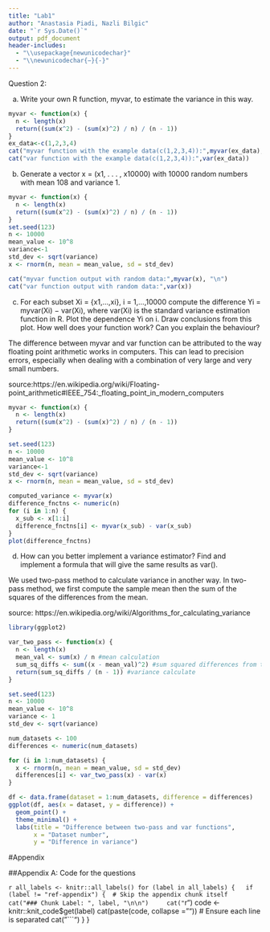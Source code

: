 ```yaml
---
title: "Lab1"
author: "Anastasia Piadi, Nazli Bilgic"
date: "`r Sys.Date()`"
output: pdf_document
header-includes:
  - "\\usepackage{newunicodechar}"
  - "\\newunicodechar{−}{-}"
---
```


Question 2:

a) Write your own R function, myvar, to estimate the variance in this way.

```r
myvar <- function(x) {
  n <- length(x)
  return((sum(x^2) - (sum(x)^2) / n) / (n - 1))
}
ex_data<-c(1,2,3,4)
cat("myvar function with the example data(c(1,2,3,4)):",myvar(ex_data), "\n")
cat("var function with the example data(c(1,2,3,4)):",var(ex_data))
```

b) Generate a vector x = (x1, . . . , x10000) with 10000 random numbers with mean 108 and variance 1.


```r
myvar <- function(x) {
  n <- length(x)
  return((sum(x^2) - (sum(x)^2) / n) / (n - 1))
}
set.seed(123)
n <- 10000
mean_value <- 10^8
variance<-1
std_dev <- sqrt(variance)
x <- rnorm(n, mean = mean_value, sd = std_dev)

cat("myvar function output with random data:",myvar(x), "\n")
cat("var function output with random data:",var(x))
```

c) For each subset Xi = {x1,...,xi}, i = 1,...,10000 compute the difference Yi = myvar(Xi) − var(Xi), where var(Xi) is the standard variance estimation function in R. Plot the dependence Yi on i. Draw conclusions from this plot. How well does your function work? Can you explain the behaviour?

The difference between myvar and var function can be attributed to the way floating point arithmetic works in computers. This can lead to precision errors, especially when dealing with a combination of very large and very small numbers.

source:https://en.wikipedia.org/wiki/Floating-point_arithmetic#IEEE_754:_floating_point_in_modern_computers

```r
myvar <- function(x) {
  n <- length(x)
  return((sum(x^2) - (sum(x)^2) / n) / (n - 1))
}

set.seed(123)
n <- 10000
mean_value <- 10^8
variance<-1
std_dev <- sqrt(variance)
x <- rnorm(n, mean = mean_value, sd = std_dev)

computed_variance <- myvar(x)
difference_fnctns <- numeric(n)
for (i in 1:n) {
  x_sub <- x[1:i]
  difference_fnctns[i] <- myvar(x_sub) - var(x_sub)
}
plot(difference_fnctns)

```


d) How can you better implement a variance estimator? Find and implement a formula that will give the same results as var().

We used two-pass method to calculate variance in another way. In two-pass method, we first compute the sample mean then the sum of the squares of the differences from the mean. 

source: https://en.wikipedia.org/wiki/Algorithms_for_calculating_variance

```r
library(ggplot2)

var_two_pass <- function(x) {
  n <- length(x) 
  mean_val <- sum(x) / n #mean calculation
  sum_sq_diffs <- sum((x - mean_val)^2) #sum squared differences from the mean
  return(sum_sq_diffs / (n - 1)) #variance calculate
}

set.seed(123)
n <- 10000
mean_value <- 10^8
variance <- 1
std_dev <- sqrt(variance)

num_datasets <- 100
differences <- numeric(num_datasets)

for (i in 1:num_datasets) {
  x <- rnorm(n, mean = mean_value, sd = std_dev)
  differences[i] <- var_two_pass(x) - var(x)
}

df <- data.frame(dataset = 1:num_datasets, difference = differences)
ggplot(df, aes(x = dataset, y = difference)) +
  geom_point() +
  theme_minimal() +
  labs(title = "Difference between two-pass and var functions",
       x = "Dataset number",
       y = "Difference in variance")


```



#Appendix

##Appendix A: Code for the questions


```r
all_labels <- knitr::all_labels()
for (label in all_labels) {
  if (label != "ref-appendix") {  # Skip the appendix chunk itself
    cat("### Chunk Label: ", label, "\n\n")
    cat("```r\n")
    code <- knitr::knit_code$get(label)
    cat(paste(code, collapse = "\n"))  # Ensure each line is separated
    cat("\n```\n\n")
  }
}




